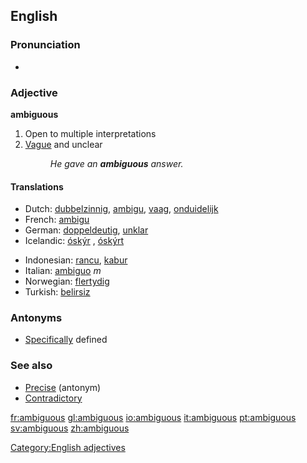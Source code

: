 ==English==

===Pronunciation===
*{{audio|en-us-ambiguous.ogg|Audio (US)}}

=== Adjective ===
[[Category:English adjectives]]
'''ambiguous'''

# Open to multiple interpretations
# [[Vague]] and unclear
#:''He gave an '''ambiguous''' answer.''

====Translations====
{{top}}
*Dutch: [[dubbelzinnig]], [[ambigu]], [[vaag]], [[onduidelijk]]
*French: [[ambigu]]
*German: [[doppeldeutig]], [[unklar]]
*Icelandic: [[óskýr]] {{m}} {{f}}, [[óskýrt]] {{n}}
{{mid}}
*Indonesian: [[rancu]], [[kabur]]
*Italian: [[ambiguo]] ''m''
*Norwegian: [[flertydig]]
*Turkish: [[belirsiz]]
{{bottom}}

=== Antonyms ===
*[[Specific]]ally defined

===See also===
* [[Precise]] (antonym)
* [[Contradictory]]

[[fr:ambiguous]]
[[gl:ambiguous]]
[[io:ambiguous]]
[[it:ambiguous]]
[[pt:ambiguous]]
[[sv:ambiguous]]
[[zh:ambiguous]]